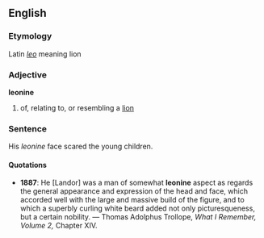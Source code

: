 ==English==

===Etymology===
Latin ''[[leo]]'' meaning lion

===Adjective===
'''leonine'''

# of, relating to, or resembling a [[lion]]

===Sentence===
His ''leonine'' face scared the young children.

====Quotations====
*'''1887''': He [Landor] was a man of somewhat '''leonine''' aspect as regards the general appearance and expression of the head and face, which accorded well with the large and massive build of the figure, and to which a superbly curling white beard added not only picturesqueness, but a certain nobility. &mdash; Thomas Adolphus Trollope, ''What I Remember, Volume 2, '' Chapter XIV.